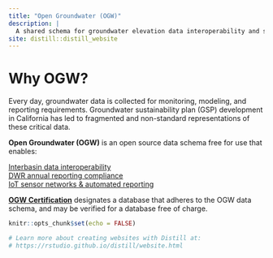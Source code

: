 ```yaml
---
title: "Open Groundwater (OGW)"
description: |
  A shared schema for groundwater elevation data interoperability and streamlining
site: distill::distill_website
---
```


# Why OGW?

Every day, groundwater data is collected for monitoring, modeling, and reporting requirements. Groundwater sustainability plan (GSP) development in California has led to fragmented and non-standard representations of these critical data.


**Open Groundwater (OGW)** is an open source data schema free for use that enables:

<i class="fas fa-check" style = "color:#50C878"></i> [Interbasin data interoperability](interbasin.html)  
<i class="fas fa-check" style = "color:#50C878"></i> [DWR annual reporting compliance](reporting.html)  
<i class="fas fa-check" style = "color:#50C878"></i> [IoT sensor networks & automated reporting](reporting.html)  

[**OGW Certification**](certification.html) designates a database that adheres to the OGW data schema, and may be verified for a database free of charge. 

```r
knitr::opts_chunk$set(echo = FALSE)

# Learn more about creating websites with Distill at:
# https://rstudio.github.io/distill/website.html

```

